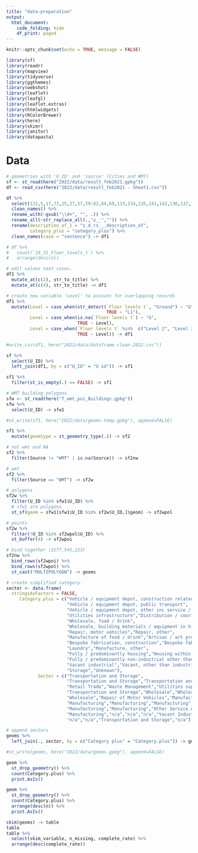 ```yaml
---
title: "data-preparation"
output: 
  html_document:
    code_folding: hide
    df_print: paged
---
```


```r
knitr::opts_chunk$set(echo = TRUE, message = FALSE)
```

```r
library(sf)
library(readr)
library(mapview)
library(tidyverse)
library(ggthemes)
library(webshot)
library(leaflet)
library(leafgl)
library(leaflet.extras)
library(htmlwidgets)
library(RColorBrewer)
library(here)
library(skimr)
library(janitor)
library(datapasta)
```

# Data
```r
# geometries with 'U_ID' and 'source' (Cities and WMT)
sf <- st_read(here("2022/data/result_feb2021.gpkg"))
df <- read_csv(here("2022/data/result_feb2021 - Sheet1.csv"))
```

```r
df %>%
  select(132,5,17,73,25,27,57,59:62,64,69,133,134,135,141,142,136,137,138,139,140) %>%
  clean_names() %>%
  rename_with(~gsub("\\d+", "", .)) %>%
  rename_all(~str_replace_all(.,"x__","")) %>%
  rename(description_of_1 = "s_d_rs___description_of",
         category_plus = "cetegory_plus") %>%
  clean_names(case = "sentence") -> df1

# df %>%
#   count(`19_31_Floor_levels_t`) %>%
#   arrange(desc(n))

# edit values text cases.
df1 %>%
  mutate_at(c(2), str_to_title) %>%
  mutate_at(c(4), str_to_title) -> df1

# create new variable 'Level' to account for overlapping records
df1 %>%
  mutate(Level = case_when(str_detect(`Floor levels t`, "Ground") ~ "G",
                                      TRUE ~ "L1"),
         Level = case_when(is.na(`Floor levels t`) ~ "G",
                           TRUE ~ Level),
         Level = case_when(`Floor levels t` %in%  c("Level 2", "Level 3", "Level 4 and above") ~ "L2",
                           TRUE ~ Level)) -> df1

#write_csv(df1, here("2022/data/dataframe-clean-2022.csv"))
```

```r
sf %>%
  select(U_ID) %>%
  left_join(df1, by = c("U_ID" = "U id")) -> sf1

sf1 %>%
  filter(st_is_empty(.) == FALSE) -> sf1

# WMT building polygons
sfw <- st_read(here("f_wmt_poi_Buildings.gpkg"))
sfw %>%
  select(U_ID) -> sfw1

#st_write(sf1, here("2022/data/geoms-temp.gpkg"), append=FALSE)
```

```r
sf1 %>%
  mutate(geomtype = st_geometry_type(.)) -> sf2

# not wmt and NA
sf2 %>%
  filter(Source != "WMT" | is.na(Source)) -> sf2nw

# wmt
sf2 %>%
  filter(Source == "WMT") -> sf2w

# polygons
sf2w %>%
  filter(U_ID %in% sfw1$U_ID) %>%
  # sfw1 are polygons
  st_sf(geom = sfw1[sfw1$U_ID %in% sf2w$U_ID,]$geom) -> sf2wpol

# points
sf2w %>%
  filter(!U_ID %in% sf2wpol$U_ID) %>%
  st_buffer(4) -> sf2wpoi

# bind together (2277,545,223)
sf2nw %>%
  bind_rows(sf2wpoi) %>%
  bind_rows(sf2wpol) %>%
  st_cast("MULTIPOLYGON") -> geoms

# create simplified category.
sector <- data.frame(
  stringsAsFactors = FALSE,
     Category.plus = c("Vehicle / equipment depot, construction related",
                       "Vehicle / equipment depot, public transport",
                       "Vehicle / equipment depot, other inc service / hire","Vehicle / parts sale","Waste / recycling",
                       "Utilities infrastructure","Distribution / courier facility",
                       "Wholesale, food / drink",
                       "Wholesale, building materials / equipment in hire","Wholesale, other",
                       "Repair, motor vehicles","Repair, other",
                       "Manufacture of food / drink","Artisan / art production",
                       "Bespoke fabrication, construction","Bespoke fabrication, other","Printing",
                       "Laundry","Manufacture, other",
                       "Fully / predominantly housing","Housing within mixed development",
                       "Fully / predominantly non-industrial other than housing",
                       "Vacant industrial","Vacant, other than industrial","Demolished",
                       "Storage","Unknown"),
            Sector = c("Transportation and Storage",
                       "Transportation and Storage","Transportation and Storage",
                       "Retail Trade","Waste Management","Utilities supply",
                       "Transportation and Storage","Wholesale","Wholesale",
                       "Wholesale","Repair of Motor Vehicles","Manufacturing",
                       "Manufacturing","Manufacturing","Manufacturing",
                       "Manufacturing","Manufacturing","Other Service Activities",
                       "Manufacturing","n/a","n/a","n/a","Vacant Industrial",
                       "n/a","n/a","Transportation and Storage","n/a"))

# append sectors
geoms %>%
  left_join(., sector, by = c("Category plus" = "Category.plus")) -> geoms

#st_write(geoms, here("2022/data/geoms.gpkg"), append=FALSE)
```

```r
geom %>%
  st_drop_geometry() %>%
  count(Category.plus) %>%
  print.AsIs()
```
```r
geom %>%
  st_drop_geometry() %>%
  count(Category.plus) %>%
  arrange(desc(n)) %>%
  print.AsIs()
```


```r
skim(geoms) -> table
table
table %>%
  select(skim_variable, n_missing, complete_rate) %>%
  arrange(desc(complete_rate))
```


